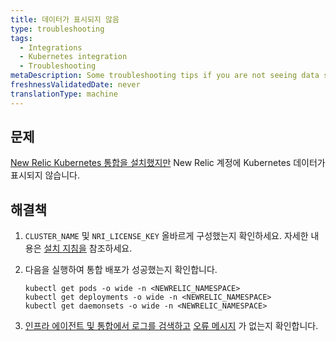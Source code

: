```yaml
---
title: 데이터가 표시되지 않음
type: troubleshooting
tags:
  - Integrations
  - Kubernetes integration
  - Troubleshooting
metaDescription: Some troubleshooting tips if you are not seeing data show up for your New Relic Kubernetes integration.
freshnessValidatedDate: never
translationType: machine
---
```


## 문제

[New Relic Kubernetes 통합을 설치했지만](/docs/kubernetes-monitoring-integration#install) New Relic 계정에 Kubernetes 데이터가 표시되지 않습니다.

## 해결책

1. `CLUSTER_NAME` 및 `NRI_LICENSE_KEY` 올바르게 구성했는지 확인하세요. 자세한 내용은 [설치 지침을](/docs/integrations/host-integrations/host-integrations-list/kubernetes-monitoring-integration#install) 참조하세요.

2. 다음을 실행하여 통합 배포가 성공했는지 확인합니다.

   ```
   kubectl get pods -o wide -n <NEWRELIC_NAMESPACE>
   kubectl get deployments -o wide -n <NEWRELIC_NAMESPACE>
   kubectl get daemonsets -o wide -n <NEWRELIC_NAMESPACE>
   ```

3. [인프라 에이전트 및 통합에서 로그를 검색하고](/docs/integrations/kubernetes-integration/troubleshooting/get-logs-version) [오류 메시지](/docs/integrations/host-integrations/troubleshooting/kubernetes-integration-troubleshooting-error-messages) 가 없는지 확인합니다.
